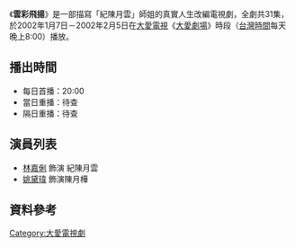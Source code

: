 {{電視節目信息框
| 名稱       = 雲彩飛揚
| 圖片       = 
| 類型       = 大愛真實人生劇場
| 導演       = 
| 編劇       = 
| 主演       = [[林嘉俐|林嘉俐]] [[陳霆|陳霆]] <br>其他參見演員列表
| 製作人     = 
| 監製人     = 
| 片頭曲     = 
| 片尾曲     = 
| 國家       = {{ROC-TW}}
| 語言       = [[國語|國語]]
| 集數       = 31集
| 每集長     = 分鐘
| 製作單位   = 
| 電視台     = [[大愛電視台|大愛電視台]]
| 播出國家   = {{TWN}}
| 開始       = 2002年1月7日
| 結束       = 2002年2月5日
}}
《'''雲彩飛揚'''》是一部描寫「紀陳月雲」師姐的真實人生改編電視劇，全劇共31集，於2002年1月7日－2002年2月5日在[[大愛電視|大愛電視]]《[[大愛劇場|大愛劇場]]》時段（[[台灣時間|台灣時間]]每天晚上8:00）播放。

==播出時間==
*每日首播：20:00
*當日重播：待查
*隔日重播：待查

==演員列表==
*[[林嘉俐|林嘉俐]] 飾演 紀陳月雲
*[[姚黛瑋|姚黛瑋]] 飾演陳月樺

==資料參考==

{{電視節目的變遷
|電視台=[[大愛電視台|大愛電視台]]
|播放檔次=八點檔（每天晚上8:00）節目
|節目名稱='''雲彩飛揚''' <br />2001年1月7日－2002年2月5日
|上一節目=[[燕子啊|燕子啊]] <br />2002年12月9日－2002年1月2日
|下一節目=[[賣油阿成|賣油阿成]] <br />2002年2月8日－2002年3月5日
}}
{{電視節目的變遷
|電視台=[[大愛電視台|大愛電視台]]
|播放檔次=大愛週日劇場（每周日下午13:30）節目
|節目名稱='''雲彩飛揚''' <br />2006年10月15日與2006年10月22日
|上一節目=[[侯老師的故事|侯老師的故事]] <br />2006年10月8日
|下一節目=[[愛的接力|愛的接力]] <br />2006年10月29日
}}
{{電視節目的變遷
|電視台=[[大愛電視台|大愛電視台]]
|播放檔次=真善美劇場（星期一至星期五上午08:55）節目
|節目名稱='''雲彩飛揚''' <br />2013年10月18日－2013年11月28日
|上一節目=[[智慧花開|智慧花開]] <br />2013年8月8日－2013年10月17日
|下一節目=[[美麗晨曦|美麗晨曦]]<br /> 2013年11月29日－2013年12月23日
}}
{{大愛劇場}}
[[Category:大愛電視劇|Category:大愛電視劇]]